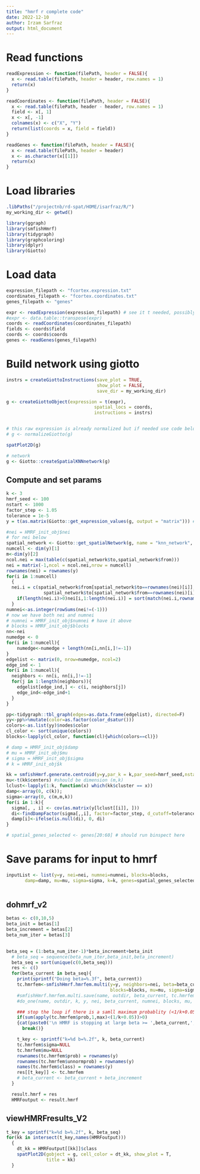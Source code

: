 ```yaml
---
title: "hmrf r complete code"
date: 2022-12-10
author: Irzam Sarfraz
output: html_document
---
```


# Read functions
```r
readExpression <- function(filePath, header = FALSE){
  x <- read.table(filePath, header = header, row.names = 1)
  return(x)
}

readCoordinates <- function(filePath, header = FALSE){
  x <- read.table(filePath, header - header, row.names = 1)
  field <- x[, 1]
  x <- x[, -1]
  colnames(x) <- c("X", "Y")
  return(list(coords = x, field = field))
}

readGenes <- function(filePath, header = FALSE){
  x <- read.table(filePath, header = header)
  x <- as.character(x[[1]])
  return(x)
}
```

# Load libraries

```r
.libPaths("/projectnb/rd-spat/HOME/isarfraz/R/")
my_working_dir <- getwd()

library(ggraph)
library(smfishHmrf)
library(tidygraph)
library(graphcoloring)
library(dplyr)
library(Giotto)
```

# Load data
```r
expression_filepath <- "fcortex.expression.txt"
coordinates_filepath <- "fcortex.coordinates.txt"
genes_filepath <- "genes"

expr <- readExpression(expression_filepath) # see it t needed, possibly
#expr <- data.table::transpose(expr)
coords <- readCoordinates(coordinates_filepath)
fields <- coords$field
coords <- coords$coords
genes <- readGenes(genes_filepath)
```

# Build network using giotto

```r

instrs = createGiottoInstructions(save_plot = TRUE, 
                                  show_plot = FALSE,
                                  save_dir = my_working_dir)

g <- createGiottoObject(expression = t(expr), 
                                 spatial_locs = coords,
                                 instructions = instrs)


# this raw expression is already normalized but if needed use code below
# g <- normalizeGiotto(g)

spatPlot2D(g)

# network
g <- Giotto::createSpatialKNNnetwork(g)
```


## Compute and set params
```r
k <- 3
hmrf_seed <- 100
nstart <- 1000
factor_step <- 1.05
tolerance = 1e-5
y = t(as.matrix(Giotto::get_expression_values(g, output = "matrix"))) # HMRF_init_obj$y

#nei = HMRF_init_obj$nei
# for nei below
spatial_network <- Giotto::get_spatialNetwork(g, name = "knn_network", output = "networkDT")
numcell <- dim(y)[1]
m<-dim(y)[2]
ncol.nei = max(table(c(spatial_network$to,spatial_network$from)))
nei = matrix(-1,ncol = ncol.nei,nrow = numcell) 
rownames(nei) = rownames(y)
for(i in 1:numcell)
  {
  nei.i = c(spatial_network$from[spatial_network$to==rownames(nei)[i]],
              spatial_network$to[spatial_network$from==rownames(nei)[i]])
    if(length(nei.i)>0)nei[i,1:length(nei.i)] = sort(match(nei.i,rownames(y)))
  }
numnei<-as.integer(rowSums(nei!=(-1)))
# now we have both nei and numnei
# numnei = HMRF_init_obj$numnei # have it above
# blocks = HMRF_init_obj$blocks
nn<-nei
numedge <- 0
for(i in 1:numcell){
    numedge<-numedge + length(nn[i,nn[i,]!=-1])
}
edgelist <- matrix(0, nrow=numedge, ncol=2)
edge_ind <- 1
for(i in 1:numcell){
  neighbors <- nn[i, nn[i,]!=-1]
  for(j in 1:length(neighbors)){
    edgelist[edge_ind,] <- c(i, neighbors[j])
    edge_ind<-edge_ind+1
  }
}

pp<-tidygraph::tbl_graph(edges=as.data.frame(edgelist), directed=F)
yy<-pp%>%mutate(color=as.factor(color_dsatur()))
colors<-as.list(yy)$nodes$color
cl_color <- sort(unique(colors))
blocks<-lapply(cl_color, function(cl){which(colors==cl)})

# damp = HMRF_init_obj$damp
# mu = HMRF_init_obj$mu
# sigma = HMRF_init_obj$sigma
# k = HMRF_init_obj$k

kk = smfishHmrf.generate.centroid(y=y,par_k = k,par_seed=hmrf_seed,nstart=nstart)
mu<-t(kk$centers) #should be dimension (m,k)
lclust<-lapply(1:k, function(x) which(kk$cluster == x))
damp<-array(0, c(k));
sigma<-array(0, c(m,m,k))
for(i in 1:k){
  sigma[, , i] <- cov(as.matrix(y[lclust[[i]], ])) 
  di<-findDampFactor(sigma[,,i], factor=factor_step, d_cutoff=tolerance, startValue=0.0001)
  damp[i]<-ifelse(is.null(di), 0, di)
}

# spatial_genes_selected <- genes[20:60] # should run binspect here
```

# Save params for input to hmrf
```r
inputList <- list(y=y, nei=nei, numnei=numnei, blocks=blocks,
       damp=damp, mu=mu, sigma=sigma, k=k, genes=spatial_genes_selected, edgelist=edgelist)
  
```

## dohmrf_v2

```r

betas <- c(0,10,5)
beta_init = betas[1]
beta_increment = betas[2]
beta_num_iter = betas[3]
  

beta_seq = (1:beta_num_iter-1)*beta_increment+beta_init
  # beta_seq = sequence(beta_num_iter,beta_init,beta_increment)
  beta_seq = sort(unique(c(0,beta_seq)))
  res <- c()
  for(beta_current in beta_seq){
    print(sprintf("Doing beta=%.3f", beta_current))
    tc.hmrfem<-smfishHmrf.hmrfem.multi(y=y, neighbors=nei, beta=beta_current, numnei=numnei,
                                       blocks=blocks, mu=mu, sigma=sigma, verbose=T, err=1e-7, maxit=50, dampFactor=damp)
    #smfishHmrf.hmrfem.multi.save(name, outdir, beta_current, tc.hmrfem, k)
    #do_one(name, outdir, k, y, nei, beta_current, numnei, blocks, mu, sigma, damp)

    ### stop the loop if there is a samll maximum probablity (<1/k+0.05v) of any gene
    if(sum(apply(tc.hmrfem$prob,1,max)<(1/k+0.05))>0)
    {cat(paste0('\n HMRF is stopping at large beta >= ',beta_current,', numerical error occurs, results of smaller betas were stored\n'));
      break()}

    t_key <- sprintf("k=%d b=%.2f", k, beta_current)
    tc.hmrfem$sigma=NULL
    tc.hmrfem$mu=NULL
    rownames(tc.hmrfem$prob) = rownames(y)
    rownames(tc.hmrfem$unnormprob) = rownames(y)
    names(tc.hmrfem$class) = rownames(y)
    res[[t_key]] <- tc.hmrfem
    # beta_current <- beta_current + beta_increment
  }

  result.hmrf = res
  HMRFoutput <- result.hmrf
```

## viewHMRFresults_V2

```r
t_key = sprintf("k=%d b=%.2f", k, beta_seq)
for(kk in intersect(t_key,names(HMRFoutput)))
  {
    dt_kk = HMRFoutput[[kk]]$class
    spatPlot2D(gobject = g, cell_color = dt_kk, show_plot = T,
               title = kk)
  }

```

